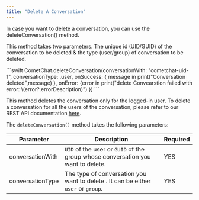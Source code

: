 ```yaml
---
title: "Delete A Conversation"
---
```




In case you want to delete a conversation, you can use the deleteConversation() method.

This method takes two parameters. The unique id (UID/GUID) of the conversation to be deleted & the type (user/group) of conversation to be deleted.

<Tabs>
<Tab title="Swift">
```swift
CometChat.deleteConversation(conversationWith: "cometchat-uid-1", conversationType: .user, onSuccess: { message in
  print("Conversation deleted",message)
}, onError: {error in
	print("delete Convearstion failed with error: \(error?.errorDescription)")
})
```

</Tab>

</Tabs>

This method deletes the conversation only for the logged-in user. To delete a conversation for all the users of the conversation, please refer to our REST API documentation [here](https://api-explorer.cometchat.com/reference/deletes-conversation).

The `deleteConversation()` method takes the following parameters:

| Parameter        | Description                                                                       | Required |
| ---------------- | --------------------------------------------------------------------------------- | -------- |
| conversationWith | `UID` of the user or `GUID` of the group whose conversation you want to delete.   | YES      |
| conversationType | The type of conversation you want to delete . It can be either `user` or `group`. | YES      |
